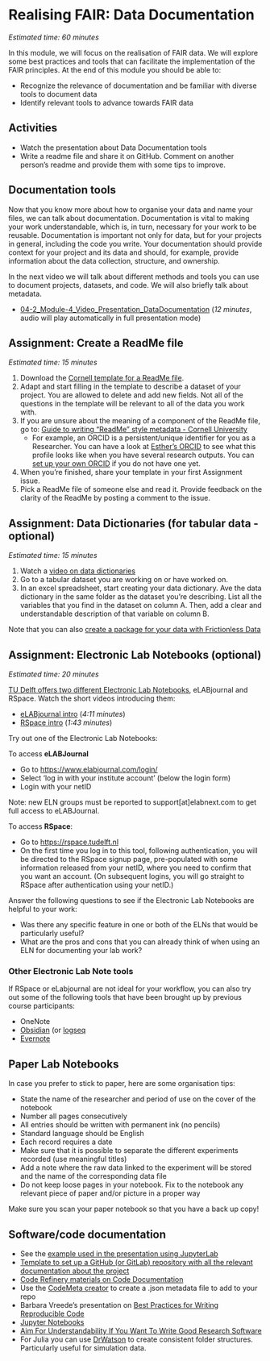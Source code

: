 # Realising FAIR: Data Documentation {#realisingFAIR2}

*Estimated time: 60 minutes*

In this module, we will focus on the realisation of FAIR data. We will explore some best practices and tools that can facilitate the implementation of the FAIR principles. At the end of this module you should be able to:

-   Recognize the relevance of documentation and be familiar with diverse tools to document data
-   Identify relevant tools to advance towards FAIR data

::: callout-important
## Activities

-   Watch the presentation about Data Documentation tools
-   Write a readme file and share it on GitHub. Comment on another person's readme and provide them with some tips to improve.
:::

## Documentation tools

Now that you know more about how to organise your data and name your files, we can talk about documentation. Documentation is vital to making your work understandable, which is, in turn, necessary for your work to be reusable. Documentation is important not only for data, but for your projects in general, including the code you write. Your documentation should provide context for your project and its data and should, for example, provide information about the data collection, structure, and ownership.

In the next video we will talk about different methods and tools you can use to document projects, datasets, and code. We will also briefly talk about metadata.

-   [04-2_Module-4_Video_Presentation_DataDocumentation](https://surfdrive.surf.nl/files/index.php/s/Y1ylaZYL1R3VPbR) (*12 minutes*, audio will play automatically in full presentation mode)

## Assignment: Create a ReadMe file

*Estimated time: 15 minutes*

1.  Download the [Cornell template for a ReadMe file](https://cornell.app.box.com/v/ReadmeTemplate).
2.  Adapt and start filling in the template to describe a dataset of your project. You are allowed to delete and add new fields. Not all of the questions in the template will be relevant to all of the data you work with. 
3.  If you are unsure about the meaning of a component of the ReadMe file, go to: [Guide to writing "ReadMe" style metadata - Cornell University](https://data.research.cornell.edu/content/readme#best_practices)
    - For example, an ORCID is a persistent/unique identifier for you as a Researcher. You can have a look at [Esther's ORCID](https://orcid.org/0000-0003-3625-1357) to see what this profile looks like when you have several research outputs. You can [set up your own ORCID](https://orcid.org/register) if you do not have one yet. 
5.  When you're finished, share your template in your first Assignment issue.
6.  Pick a ReadMe file of someone else and read it. Provide feedback on the clarity of the ReadMe by posting a comment to the issue.


## Assignment: Data Dictionaries (for tabular data - optional)

*Estimated time: 15 minutes*

1.  Watch a [video on data dictionaries](https://www.youtube.com/watch?v=Fe3i9qyqPjo)
2.  Go to a tabular dataset you are working on or have worked on.
3.  In an excel spreadsheet, start creating your data dictionary. Ave the data dictionary in the same folder as the dataset you're describing. List all the variables that you find in the dataset on column A. Then, add a clear and understandable description of that variable on column B.

Note that you can also [create a package for your data with Frictionless Data](https://create.frictionlessdata.io)

## Assignment: Electronic Lab Notebooks (optional)

*Estimated time: 20 minutes*

[TU Delft offers two different Electronic Lab Notebooks](https://www.tudelft.nl/en/library/research-data-management/r/manage/electronic-lab-note%20book), eLABjournal and RSpace. Watch the short videos introducing them:

-   [eLABjournal intro](https://www.youtube.com/watch?v=ys4BKEWWnEc&feature=youtu.be) (*4:11 minutes*)
-   [RSpace intro](https://www.youtube.com/watch?v=q2CEnZRC1_o&t=5s) (*1:43 minutes*)

Try out one of the Electronic Lab Notebooks:

To access **eLABJournal**

-   Go to <https://www.elabjournal.com/login/>
-   Select 'log in with your institute account' (below the login form)
-   Login with your netID

Note: new ELN groups must be reported to support\[at\]elabnext.com to get full access to eLABJournal.

To access **RSpace**:

-   Go to <https://rspace.tudelft.nl>
-   On the first time you log in to this tool, following authentication, you will be directed to the RSpace signup page, pre-populated with some information released from your netID, where you need to confirm that you want an account. (On subsequent logins, you will go straight to RSpace after authentication using your netID.)

Answer the following questions to see if the Electronic Lab Notebooks are helpful to your work:

-   Was there any specific feature in one or both of the ELNs that would be particularly useful?
-   What are the pros and cons that you can already think of when using an ELN for documenting your lab work?

### Other Electronic Lab Note tools

If RSpace or eLabjournal are not ideal for your workflow, you can also try out some of the following tools that have been brought up by previous course participants: 

-   OneNote
-   [Obsidian](https://obsidian.md/) (or [logseq](https://logseq.com/)
-   [Evernote](https://evernote.com)

## Paper Lab Notebooks

In case you prefer to stick to paper, here are some organisation tips:

-   State the name of the researcher and period of use on the cover of the notebook
-   Number all pages consecutively
-   All entries should be written with permanent ink (no pencils)
-   Standard language should be English
-   Each record requires a date
-   Make sure that it is possible to separate the different experiments recorded (use meaningful titles)
-   Add a note where the raw data linked to the experiment will be stored and the name of the corresponding data file
-   Do not keep loose pages in your notebook. Fix to the notebook any relevant piece of paper and/or picture in a proper way

Make sure you scan your paper notebook so that you have a back up copy!

## Software/code documentation

-   See the [example used in the presentation using JupyterLab](https://mybinder.org/v2/gh/jupyterlab/jupyterlab-demo/master?urlpath=lab/tree/demo)
-   [Template to set up a GitHub (or GitLab) repository with all the relevant documentation about the project](https://github.com/manuGil/fair-code)
-   [Code Refinery materials on Code Documentation](https://coderefinery.github.io/documentation/)
-   Use the [CodeMeta creator](https://codemeta.github.io/codemeta-generator/) to create a .json metadata file to add to your repo
-   Barbara Vreede's presentation on [Best Practices for Writing Reproducible Code](https://bvreede.github.io/presentations/presentations/2020-09-17_BestPractices-lecture.html#1)
-   [Jupyter Notebooks](https://github.com/jupyter/jupyter/wiki)
-   [Aim For Understandability If You Want To Write Good Research Software](https://www.software.ac.uk/blog/2022-07-04-aim-understandability-if-you-want-write-good-research-software)
-   For Julia you can use [DrWatson](https://juliadynamics.github.io/DrWatson.jl/dev/) to create consistent folder structures. Particularly useful for simulation data.
